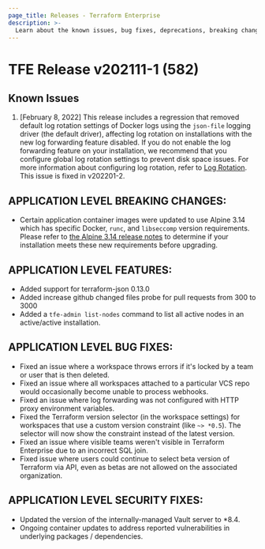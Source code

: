 ```yaml
---
page_title: Releases - Terraform Enterprise
description: >-
  Learn about the known issues, bug fixes, deprecations, breaking changes, features and security fixes for the v202111-1 (582) release.
---
```


# TFE Release v202111-1 (582)

## Known Issues

1. [February 8, 2022] This release includes a regression that removed default log rotation settings of Docker logs using the `json-file` logging driver (the default driver), affecting log rotation on installations with the new log forwarding feature disabled. If you do not enable the log forwarding feature on your installation, we recommend that you configure global log rotation settings to prevent disk space issues. For more information about configuring log rotation, refer to [Log Rotation](/terraform/enterprise/install/pre-install-checklist#log-rotation). This issue is fixed in v202201-2.

## APPLICATION LEVEL BREAKING CHANGES:

* Certain application container images were updated to use Alpine 3.14 which has specific Docker, `runc`, and `libseccomp` version requirements. Please refer to [the Alpine 3.14 release notes](https://wiki.alpinelinux.org/wiki/Release_Notes_for_Alpine_3.14.0#faccessat2) to determine if your installation meets these new requirements before upgrading.

## APPLICATION LEVEL FEATURES:

* Added support for terraform-json 0.13.0
* Added increase github changed files probe for pull requests from 300 to 3000
* Added a `tfe-admin list-nodes` command to list all active nodes in an active/active installation.

## APPLICATION LEVEL BUG FIXES:

* Fixed an issue where a workspace throws errors if it's locked by a team or user that is then deleted.
* Fixed an issue where all workspaces attached to a particular VCS repo would occasionally become unable to process webhooks.
* Fixed an issue where log forwarding was not configured with HTTP proxy environment variables.
* Fixed the Terraform version selector (in the workspace settings) for workspaces that use a custom version constraint (like `~> *0.5`). The selector will now show the constraint instead of the latest version.
* Fixed an issue where visible teams weren't visible in Terraform Enterprise due to an incorrect SQL join.
* Fixed issue where users could continue to select beta version of Terraform via API, even as betas are not allowed on the associated organization.

## APPLICATION LEVEL SECURITY FIXES:

* Updated the version of the internally-managed Vault server to \*8.4.
* Ongoing container updates to address reported vulnerabilities in underlying packages / dependencies.
